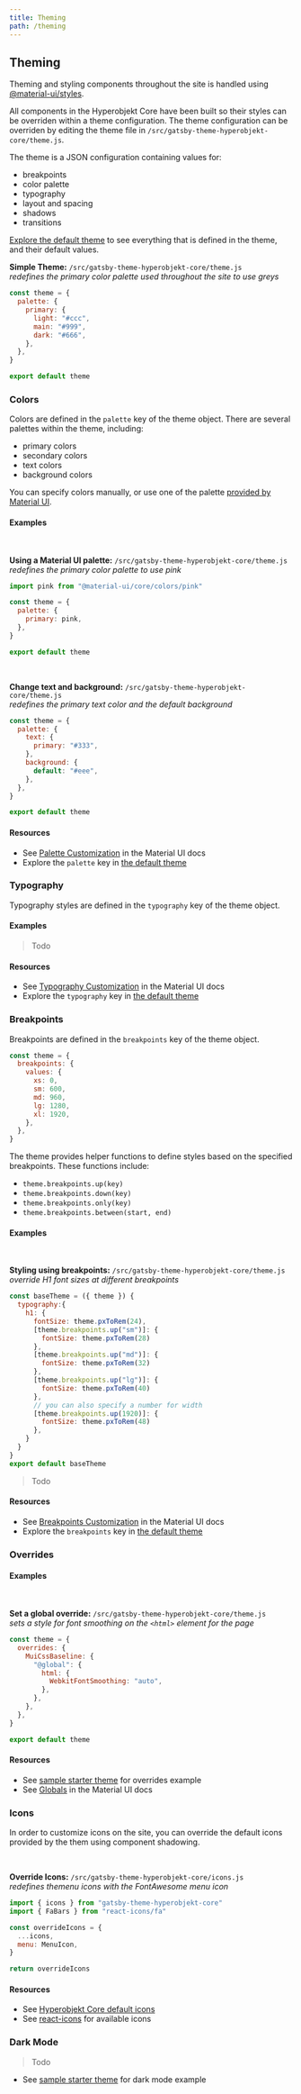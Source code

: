 ```yaml
---
title: Theming
path: /theming
---
```


## Theming

Theming and styling components throughout the site is handled using [@material-ui/styles](https://material-ui.com/styles/basics/).

All components in the Hyperobjekt Core have been built so their styles can be overriden within a theme configuration. The theme configuration can be overriden by editing the theme file in `/src/gatsby-theme-hyperobjekt-core/theme.js`.

The theme is a JSON configuration containing values for:

- breakpoints
- color palette
- typography
- layout and spacing
- shadows
- transitions

[Explore the default theme](https://material-ui.com/customization/default-theme/) to see everything that is defined in the theme, and their default values.

**Simple Theme:** `/src/gatsby-theme-hyperobjekt-core/theme.js`  
_redefines the primary color palette used throughout the site to use greys_

```js
const theme = {
  palette: {
    primary: {
      light: "#ccc",
      main: "#999",
      dark: "#666",
    },
  },
}

export default theme
```

### Colors

Colors are defined in the `palette` key of the theme object. There are several palettes within the theme, including:

- primary colors
- secondary colors
- text colors
- background colors

You can specify colors manually, or use one of the palette [provided by Material UI](https://material-ui.com/customization/color/#color-palette).

#### Examples

<br />

**Using a Material UI palette:** `/src/gatsby-theme-hyperobjekt-core/theme.js`  
_redefines the primary color palette to use pink_

```js
import pink from "@material-ui/core/colors/pink"

const theme = {
  palette: {
    primary: pink,
  },
}

export default theme
```

<br />

**Change text and background:** `/src/gatsby-theme-hyperobjekt-core/theme.js`  
_redefines the primary text color and the default background_

```js
const theme = {
  palette: {
    text: {
      primary: "#333",
    },
    background: {
      default: "#eee",
    },
  },
}

export default theme
```

#### Resources

- See [Palette Customization](https://material-ui.com/customization/palette/) in the Material UI docs
- Explore the `palette` key in [the default theme](https://material-ui.com/customization/default-theme/)

### Typography

Typography styles are defined in the `typography` key of the theme object.

#### Examples

> Todo

#### Resources

- See [Typography Customization](https://material-ui.com/customization/typography/) in the Material UI docs
- Explore the `typography` key in [the default theme](https://material-ui.com/customization/default-theme/)

### Breakpoints

Breakpoints are defined in the `breakpoints` key of the theme object.

```jsx
const theme = {
  breakpoints: {
    values: {
      xs: 0,
      sm: 600,
      md: 960,
      lg: 1280,
      xl: 1920,
    },
  },
}
```

The theme provides helper functions to define styles based on the specified breakpoints. These functions include:

- `theme.breakpoints.up(key)`
- `theme.breakpoints.down(key)`
- `theme.breakpoints.only(key)`
- `theme.breakpoints.between(start, end)`

#### Examples

<br />

**Styling using breakpoints:** `/src/gatsby-theme-hyperobjekt-core/theme.js`  
_override H1 font sizes at different breakpoints_

```jsx
const baseTheme = ({ theme }) {
  typography:{
    h1: {
      fontSize: theme.pxToRem(24),
      [theme.breakpoints.up("sm")]: {
        fontSize: theme.pxToRem(28)
      },
      [theme.breakpoints.up("md")]: {
        fontSize: theme.pxToRem(32)
      },
      [theme.breakpoints.up("lg")]: {
        fontSize: theme.pxToRem(40)
      },
      // you can also specify a number for width
      [theme.breakpoints.up(1920)]: {
        fontSize: theme.pxToRem(48)
      },
    }
  }
}
export default baseTheme
```

> Todo

#### Resources

- See [Breakpoints Customization](https://material-ui.com/customization/breakpoints/) in the Material UI docs
- Explore the `breakpoints` key in [the default theme](https://material-ui.com/customization/default-theme/)

### Overrides

#### Examples

<br />

**Set a global override:** `/src/gatsby-theme-hyperobjekt-core/theme.js`  
_sets a style for font smoothing on the `<html>` element for the page_

```jsx
const theme = {
  overrides: {
    MuiCssBaseline: {
      "@global": {
        html: {
          WebkitFontSmoothing: "auto",
        },
      },
    },
  },
}

export default theme
```

#### Resources

- See [sample starter theme](https://github.com/Hyperobjekt/gatsby-theme-hyperobjekt/blob/main/starters/gatsby-starter-hyperobjekt/src/gatsby-theme-hyperobjekt-core/theme.js) for overrides example
- See [Globals](https://material-ui.com/customization/globals/) in the Material UI docs

### Icons

In order to customize icons on the site, you can override the default icons provided by the them using component shadowing.

<br />

**Override Icons:** `/src/gatsby-theme-hyperobjekt-core/icons.js` <br />
_redefines themenu icons with the FontAwesome menu icon_

```js
import { icons } from "gatsby-theme-hyperobjekt-core"
import { FaBars } from "react-icons/fa"

const overrideIcons = {
  ...icons,
  menu: MenuIcon,
}

return overrideIcons
```

#### Resources

- See [Hyperobjekt Core default icons](https://github.com/Hyperobjekt/gatsby-theme-hyperobjekt/blob/main/themes/gatsby-theme-hyperobjekt-core/src/icons.js)
- See [react-icons](https://react-icons.github.io/) for available icons

### Dark Mode

> Todo

- See [sample starter theme](https://github.com/Hyperobjekt/gatsby-theme-hyperobjekt/blob/main/starters/gatsby-starter-hyperobjekt/src/gatsby-theme-hyperobjekt-core/theme.js) for dark mode example
